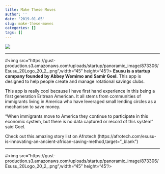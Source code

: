 ```yaml
---
title: Make These Moves
author: ''
date: '2019-01-05'
slug: make-these-moves
categories: []
tags: []
---
```


![](https://media.giphy.com/media/xTiN0MIU7OCSHEGfHa/giphy.gif)

***

#<img src="https://gust-production.s3.amazonaws.com/uploads/startup/panoramic_image/873306/Esusu_20Logo_20_2_.png",width="45" height="45"/>
**Esusu is a startup company founded by Abbey Wemimo and Samir Goel.** This app is designed to help people create and manage rotational savings clubs.

This app is really cool because I have first hand experience in this being a first generation Eritrean American. It all stems from communities of immigrants living in America who have leveraged small lending circles as a mechanism to save money. 

“When immigrants move to America they continue to participate in this economic system, but there is no data captured or record of this system” said Goel.


Check out this amazing story list on Afrotech (https://afrotech.com/esusu-is-innovating-an-ancient-african-saving-method,target="_blank")

***

#<img src="https://gust-production.s3.amazonaws.com/uploads/startup/panoramic_image/873306/Esusu_20Logo_20_2_.png",width="45" height="45"/>
